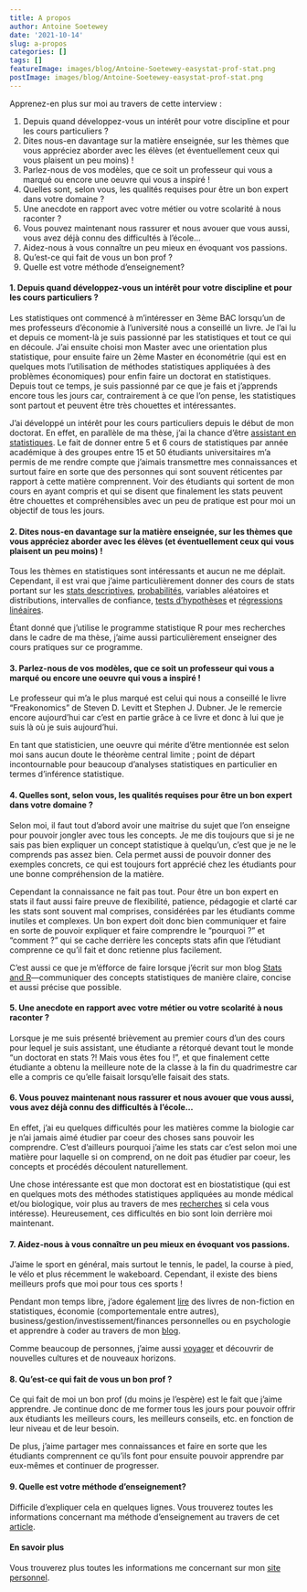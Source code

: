 ```yaml
---
title: A propos
author: Antoine Soetewey
date: '2021-10-14'
slug: a-propos
categories: []
tags: []
featureImage: images/blog/Antoine-Soetewey-easystat-prof-stat.png
postImage: images/blog/Antoine-Soetewey-easystat-prof-stat.png
---
```


Apprenez-en plus sur moi au travers de cette interview :

1. Depuis quand développez-vous un intérêt pour votre discipline et pour les cours particuliers ?
1. Dites nous-en davantage sur la matière enseignée, sur les thèmes que vous appréciez aborder avec les élèves (et éventuellement ceux qui vous plaisent un peu moins) !
1. Parlez-nous de vos modèles, que ce soit un professeur qui vous a marqué ou encore une oeuvre qui vous a inspiré !
1. Quelles sont, selon vous, les qualités requises pour être un bon expert dans votre domaine ?
1. Une anecdote en rapport avec votre métier ou votre scolarité à nous raconter ?
1. Vous pouvez maintenant nous rassurer et nous avouer que vous aussi, vous avez déjà connu des difficultés à l'école...
1. Aidez-nous à vous connaître un peu mieux en évoquant vos passions.
1. Qu'est-ce qui fait de vous un bon prof ?
1. Quelle est votre méthode d'enseignement?

####  1. Depuis quand développez-vous un intérêt pour votre discipline et pour les cours particuliers ?

Les statistiques ont commencé à m'intéresser en 3ème BAC lorsqu'un de mes professeurs d'économie à l'université nous a conseillé un livre. Je l'ai lu et depuis ce moment-là je suis passionné par les statistiques et tout ce qui en découle. J'ai ensuite choisi mon Master avec une orientation plus statistique, pour ensuite faire un 2ème Master en économétrie (qui est en quelques mots l'utilisation de méthodes statistiques appliquées à des problèmes économiques) pour enfin faire un doctorat en statistiques. Depuis tout ce temps, je suis passionné par ce que je fais et j'apprends encore tous les jours car, contrairement à ce que l'on pense, les statistiques sont partout et peuvent être très chouettes et intéressantes.

J'ai développé un intérêt pour les cours particuliers depuis le début de mon doctorat. En effet, en parallèle de ma thèse, j'ai la chance d'être [assistant en statistiques](https://www.antoinesoetewey.com/teaching/). Le fait de donner entre 5 et 6 cours de statistiques par année académique à des groupes entre 15 et 50 étudiants universitaires m'a permis de me rendre compte que j'aimais transmettre mes connaissances et surtout faire en sorte que des personnes qui sont souvent réticentes par rapport à cette matière comprennent. Voir des étudiants qui sortent de mon cours en ayant compris et qui se disent que finalement les stats peuvent être chouettes et compréhensibles avec un peu de pratique est pour moi un objectif de tous les jours.

####  2. Dites nous-en davantage sur la matière enseignée, sur les thèmes que vous appréciez aborder avec les élèves (et éventuellement ceux qui vous plaisent un peu moins) !

Tous les thèmes en statistiques sont intéressants et aucun ne me déplait. Cependant, il est vrai que j'aime particulièrement donner des cours de stats portant sur les [stats descriptives](https://statsandr.com/blog/descriptive-statistics-in-r/), [probabilités](https://statsandr.com/blog/the-9-concepts-and-formulas-in-probability-that-every-data-scientist-should-know/), variables aléatoires et distributions, intervalles de confiance, [tests d'hypothèses](https://statsandr.com/blog/hypothesis-test-by-hand/) et [régressions linéaires](https://statsandr.com/blog/multiple-linear-regression-made-simple/).

Étant donné que j'utilise le programme statistique R pour mes recherches dans le cadre de ma thèse, j'aime aussi particulièrement enseigner des cours pratiques sur ce programme.

####  3. Parlez-nous de vos modèles, que ce soit un professeur qui vous a marqué ou encore une oeuvre qui vous a inspiré !

Le professeur qui m'a le plus marqué est celui qui nous a conseillé le livre "Freakonomics" de Steven D. Levitt et Stephen J. Dubner. Je le remercie encore aujourd'hui car c'est en partie grâce à ce livre et donc à lui que je suis là où je suis aujourd'hui.

En tant que statisticien, une oeuvre qui mérite d'être mentionnée est selon moi sans aucun doute le théorème central limite ; point de départ incontournable pour beaucoup d'analyses statistiques en particulier en termes d'inférence statistique.

####  4. Quelles sont, selon vous, les qualités requises pour être un bon expert dans votre domaine ?

Selon moi, il faut tout d'abord avoir une maitrise du sujet que l'on enseigne pour pouvoir jongler avec tous les concepts. Je me dis toujours que si je ne sais pas bien expliquer un concept statistique à quelqu'un, c'est que je ne le comprends pas assez bien. Cela permet aussi de pouvoir donner des exemples concrets, ce qui est toujours fort apprécié chez les étudiants pour une bonne compréhension de la matière.

Cependant la connaissance ne fait pas tout. Pour être un bon expert en stats il faut aussi faire preuve de flexibilité, patience, pédagogie et clarté car les stats sont souvent mal comprises, considérées par les étudiants comme inutiles et complexes. Un bon expert doit donc bien communiquer et faire en sorte de pouvoir expliquer et faire comprendre le "pourquoi ?" et "comment ?" qui se cache derrière les concepts stats afin que l'étudiant comprenne ce qu'il fait et donc retienne plus facilement.

C'est aussi ce que je m'éfforce de faire lorsque j'écrit sur mon blog [Stats and R](https://statsandr.com/)---communiquer des concepts statistiques de manière claire, concise et aussi précise que possible.

####  5. Une anecdote en rapport avec votre métier ou votre scolarité à nous raconter ?

Lorsque je me suis présenté brièvement au premier cours d'un des cours pour lequel je suis assistant, une étudiante a rétorqué devant tout le monde "un doctorat en stats ?! Mais vous êtes fou !", et que finalement cette étudiante a obtenu la meilleure note de la classe à la fin du quadrimestre car elle a compris ce qu'elle faisait lorsqu'elle faisait des stats.

####  6. Vous pouvez maintenant nous rassurer et nous avouer que vous aussi, vous avez déjà connu des difficultés à l'école...

En effet, j'ai eu quelques difficultés pour les matières comme la biologie car je n'ai jamais aimé étudier par coeur des choses sans pouvoir les comprendre. C'est d'ailleurs pourquoi j'aime les stats car c'est selon moi une matière pour laquelle si on comprend, on ne doit pas étudier par coeur, les concepts et procédés découlent naturellement.

Une chose intéressante est que mon doctorat est en biostatistique (qui est en quelques mots des méthodes statistiques appliquées au monde médical et/ou biologique, voir plus au travers de mes [recherches](https://www.antoinesoetewey.com/research/) si cela vous intéresse). Heureusement, ces difficultés en bio sont loin derrière moi maintenant.

####  7. Aidez-nous à vous connaître un peu mieux en évoquant vos passions.

J'aime le sport en général, mais surtout le tennis, le padel, la course à pied, le vélo et plus récemment le wakeboard. Cependant, il existe des biens meilleurs profs que moi pour tous ces sports !

Pendant mon temps libre, j'adore également [lire](https://www.antoinesoetewey.com/files/booklist.html) des livres de non-fiction en statistiques, économie (comportementale entre autres), business/gestion/investissement/finances personnelles ou en psychologie et apprendre à coder au travers de mon [blog](https://statsandr.com/).

Comme beaucoup de personnes, j'aime aussi [voyager](https://www.antoinesoetewey.com/files/visited-places.html) et découvrir de nouvelles cultures et de nouveaux horizons.

####  8. Qu'est-ce qui fait de vous un bon prof ?

Ce qui fait de moi un bon prof (du moins je l'espère) est le fait que j'aime apprendre. Je continue donc de me former tous les jours pour pouvoir offrir aux étudiants les meilleurs cours, les meilleurs conseils, etc. en fonction de leur niveau et de leur besoin.

De plus, j'aime partager mes connaissances et faire en sorte que les étudiants comprennent ce qu'ils font pour ensuite pouvoir apprendre par eux-mêmes et continuer de progresser.

####  9. Quelle est votre méthode d'enseignement?

Difficile d'expliquer cela en quelques lignes. Vous trouverez toutes les informations concernant ma méthode d'enseignement au travers de cet [article](/blog/methode-enseignement/).

####  En savoir plus

Vous trouverez plus toutes les informations me concernant sur mon [site personnel](https://www.antoinesoetewey.com/).